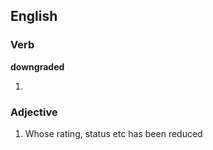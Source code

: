 ==English==

===Verb===
'''downgraded'''

# {{past of|[[downgrade]]}}

===Adjective===
{{en-adj}}

# Whose rating, status etc has been reduced